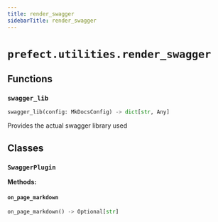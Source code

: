 ```yaml
---
title: render_swagger
sidebarTitle: render_swagger
---
```


# `prefect.utilities.render_swagger`

## Functions

### `swagger_lib` <sup><a href="https://github.com/prefecthq/prefect/blob/main/src/prefect/utilities/render_swagger.py#L56" target="_blank"><Icon icon="github" size="14" /></a></sup>

```python
swagger_lib(config: MkDocsConfig) -> dict[str, Any]
```


Provides the actual swagger library used


## Classes

### `SwaggerPlugin` <sup><a href="https://github.com/prefecthq/prefect/blob/main/src/prefect/utilities/render_swagger.py#L82" target="_blank"><Icon icon="github" size="14" /></a></sup>

**Methods:**

#### `on_page_markdown` <sup><a href="https://github.com/prefecthq/prefect/blob/main/src/prefect/utilities/render_swagger.py#L83" target="_blank"><Icon icon="github" size="14" /></a></sup>

```python
on_page_markdown() -> Optional[str]
```
